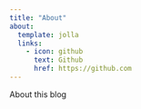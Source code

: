 ```yaml
---
title: "About"
about:
  template: jolla
  links:
    - icon: github
      text: Github
      href: https://github.com
---
```


About this blog
